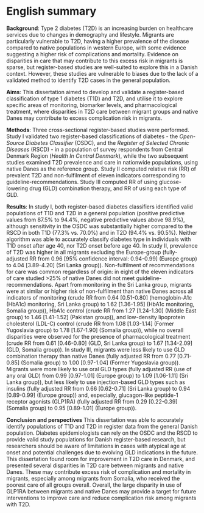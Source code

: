 # English summary {#sec-english .unnumbered}

**Background**: Type 2 diabetes (T2D) is an increasing burden on healthcare services due to changes in demography and lifestyle. Migrants are particularly vulnerable to T2D, having a higher prevalence of the disease compared to native populations in western Europe, with some evidence suggesting a higher risk of complications and mortality. Evidence on disparities in care that may contribute to this excess risk in migrants is sparse, but register-based studies are well-suited to explore this in a Danish context. However, these studies are vulnerable to biases due to the lack of a validated method to identify T2D cases in the general population.

**Aims**: This dissertation aimed to develop and validate a register-based classification of type 1 diabetes (T1D) and T2D, and utilise it to explore specific areas of monitoring, biomarker levels, and pharmacological treatment, where disparities in T2D care between migrant groups and native Danes may contribute to excess complication risk in migrants.

**Methods**: Three cross-sectional register-based studies were performed. Study I validated two register-based classifications of diabetes - the *Open-Source Diabetes Classifier* (OSDC), and the *Register of Selected Chronic Diseases* (RSCD) - in a population of survey respondents from Central Denmark Region (*Health In Central Denmark*), while the two subsequent studies examined T2D prevalence and care in nationwide populations, using native Danes as the reference group. Study II computed relative risk (RR) of prevalent T2D and non-fulfilment of eleven indicators corresponding to guideline-recommendations. Study III computed RR of using glucose-lowering drug (GLD) combination therapy, and RR of using each type of GLD.

**Results**: In study I, both register-based diabetes classifiers identified valid populations of T1D and T2D in a general population (positive predictive values from 87.5% to 94.4%, negative predictive values above 98.9%), although sensitivity in the OSDC was substantially higher compared to the RSCD in both T1D (77.3% vs. 70.0%) and in T2D (94.4% vs. 90.5%). Neither algorithm was able to accurately classify diabetes type in individuals with T1D onset after age 40, nor T2D onset before age 40. In study II, prevalence of T2D was higher in all migrants excluding the Europe-group (fully-adjusted RR from 0.96 \[95% confidence interval: 0.94-0.99\] (Europe group) to 4.04 \[3.89-4.20\] (Sri Lanka group)). Non-fulfilment of recommendations for care was common regardless of origin: in eight of the eleven indicators of care studied \>25% of native Danes did not meet guideline-recommendations. Apart from monitoring in the Sri Lanka group, migrants were at similar or higher risk of non-fulfilment than native Danes across all indicators of monitoring (crude RR from 0.64 \[0.51-0.80\] (hemoglobin-A1c (HbA1c) monitoring, Sri Lanka group) to 1.62 \[1.36-1.95\] (HbA1c monitoring, Somalia group)), HbA1c control (crude RR from 1.27 \[1.24-1.30\] (Middle East group) to 1.46 \[1.41-1.52\] (Pakistan group)), and low-density lipoprotein cholesterol (LDL-C) control (crude RR from 1.08 \[1.03-1.14\] (Former Yugoslavia group) to 1.78 \[1.67-1.90\] (Somalia group)), while no overall disparities were observed for the presence of pharmacological treatment (crude RR from 0.61 \[0.46-0.80\] (GLD, Sri Lanka group) to 1.67 \[1.34-2.09\] (GLD, Somalia group)). In study III, migrants were less likely to use GLD combination therapy than native Danes (fully adjusted RR from 0.77 \[0.71-0.85\] (Somalia group) to 1.00 \[0.97-1.04\] (Former Yugoslavia group)). Migrants were more likely to use oral GLD types (fully adjusted RR (use of any oral GLD) from 0.99 \[0.97-1.01\] (Europe group) to 1.09 \[1.06-1.11\] (Sri Lanka group)), but less likely to use injection-based GLD types such as insulins (fully adjusted RR from 0.66 \[0.62-0.71\] (Sri Lanka group) to 0.94 \[0.89-0.99\] (Europe group)) and, especially, glucagon-like peptide-1 receptor agonists (GLP1RA) (fully adjusted RR from 0.29 \[0.22-0.39\] (Somalia group) to 0.95 \[0.89-1.01\] (Europe group)).

**Conclusion and perspectives** This dissertation was able to accurately identify populations of T1D and T2D in register data from the general Danish population. Diabetes epidemiologists can rely on the OSDC and the RSCD to provide valid study populations for Danish register-based research, but researchers should be aware of limitations in cases with atypical age at onset and potential challenges due to evolving GLD indications in the future. This dissertation found room for improvement in T2D care in Denmark, and presented several disparities in T2D care between migrants and native Danes. These may contribute excess risk of complication and mortality in migrants, especially among migrants from Somalia, who received the poorest care of all groups overall. Overall, the large disparity in use of GLP1RA between migrants and native Danes may provide a target for future interventions to improve care and reduce complication risk among migrants with T2D.
